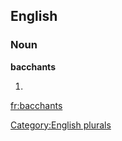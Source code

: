 
==English==

===Noun===
'''bacchants'''

# {{plural of|[[bacchant]]}}

[[Category:English plurals]]

[[fr:bacchants]]